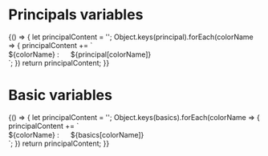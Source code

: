 
<Meta title="SASS Variables" />

# Principals variables

<Canvas>
  <Story name="Principal colors">
    {() => {
      let principalContent = '';
      Object.keys(principal).forEach(colorName => {
        principalContent += `<div>${colorName} : <span style="background-color: ${principal[colorName]}; height: 15px; width: 15px; display: inline-block;border-radius: 2px;"></span> ${principal[colorName]}</div>`;
      })
      return principalContent;
    }}
  </Story>
</Canvas>

# Basic variables

<Canvas>
  <Story name="Basic colors">
    {() => {
      let principalContent = '';
      Object.keys(basics).forEach(colorName => {
        principalContent += `<div>${colorName} : <span style="background-color: ${basics[colorName]}; height: 15px; width: 15px; display: inline-block;border-radius: 2px;"></span> ${basics[colorName]}</div>`;
      })
      return principalContent;
    }}
  </Story>
</Canvas>
